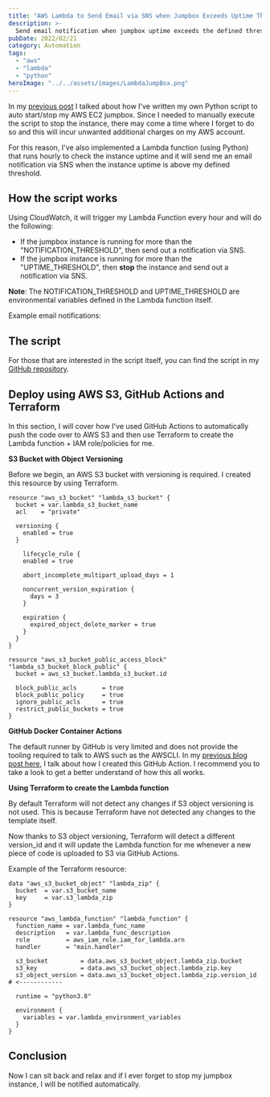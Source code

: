 ```yaml
---
title: "AWS Lambda to Send Email via SNS when Jumpbox Exceeds Uptime Threshold"
description: >-
  Send email notification when jumpbox uptime exceeds the defined threshold...
pubDate: 2022/02/21
category: Automation
tags:
  - "aws"
  - "lambda"
  - "python"
heroImage: "../../assets/images/LambdaJumpBox.png"
---
```


In my [previous post](https://lexdsolutions.com/2022/02/using-python-to-start-stop-jumpbox-on-aws/) I talked about how I've written my own Python script to auto start/stop my AWS EC2 jumpbox. Since I needed to manually execute the script to stop the instance, there may come a time where I forget to do so and this will incur unwanted additional charges on my AWS account.

For this reason, I've also implemented a Lambda function (using Python) that runs hourly to check the instance uptime and it will send me an email notification via SNS when the instance uptime is above my defined threshold.

## How the script works

Using CloudWatch, it will trigger my Lambda Function every hour and will do the following:

- If the jumpbox instance is running for more than the "NOTIFICATION\_THRESHOLD", then send out a notification via SNS.
- If the jumpbox instance is running for more than the "UPTIME\_THRESHOLD", then **stop** the instance and send out a notification via SNS.

**Note**: The NOTIFICATION\_THRESHOLD and UPTIME\_THRESHOLD are environmental variables defined in the Lambda function itself.

Example email notifications:
<ImageZoom src="/images/2022-02-15-20_40_36-Inbox-LEXD-Solution-Mail.png" client:load />

<ImageZoom src="/images/2022-02-15-20_42_24-Inbox-LEXD-Solution-Mail.png" client:load />

## The script

For those that are interested in the script itself, you can find the script in my [GitHub repository](https://github.com/88lexd/lexd-solutions/tree/main/aws-wordpress/3-app-configuration/lambda-jumpbox-uptime).

## Deploy using AWS S3, GitHub Actions and Terraform

In this section, I will cover how I've used GitHub Actions to automatically push the code over to AWS S3 and then use Terraform to create the Lambda function + IAM role/policies for me.

**S3 Bucket with Object Versioning**

Before we begin, an AWS S3 bucket with versioning is required. I created this resource by using Terraform.

```hcl
resource "aws_s3_bucket" "lambda_s3_bucket" {
  bucket = var.lambda_s3_bucket_name
  acl    = "private"

  versioning {
    enabled = true
  }

    lifecycle_rule {
    enabled = true

    abort_incomplete_multipart_upload_days = 1

    noncurrent_version_expiration {
      days = 3
    }

    expiration {
      expired_object_delete_marker = true
    }
  }
}

resource "aws_s3_bucket_public_access_block" "lambda_s3_bucket_block_public" {
  bucket = aws_s3_bucket.lambda_s3_bucket.id

  block_public_acls       = true
  block_public_policy     = true
  ignore_public_acls      = true
  restrict_public_buckets = true
}
```

**GitHub Docker Container Actions**

The default runner by GitHub is very limited and does not provide the tooling required to talk to AWS such as the AWSCLI. In my [previous blog post here](https://lexdsolutions.com/2022/01/creating-a-github-docker-container-action-to-upload-an-object-to-aws-s3/), I talk about how I created this GitHub Action. I recommend you to take a look to get a better understand of how this all works.

**Using Terraform to create the Lambda function**

By default Terraform will not detect any changes if S3 object versioning is not used. This is because Terraform have not detected any changes to the template itself.

Now thanks to S3 object versioning, Terraform will detect a different version\_id and it will update the Lambda function for me whenever a new piece of code is uploaded to S3 via GitHub Actions.

Example of the Terraform resource:

```hcl
data "aws_s3_bucket_object" "lambda_zip" {
  bucket  = var.s3_bucket_name
  key     = var.s3_lambda_zip
}

resource "aws_lambda_function" "lambda_function" {
  function_name = var.lambda_func_name
  description   = var.lambda_func_description
  role          = aws_iam_role.iam_for_lambda.arn
  handler       = "main.handler"

  s3_bucket         = data.aws_s3_bucket_object.lambda_zip.bucket
  s3_key            = data.aws_s3_bucket_object.lambda_zip.key
  s3_object_version = data.aws_s3_bucket_object.lambda_zip.version_id  # <------------

  runtime = "python3.8"

  environment {
    variables = var.lambda_environment_variables
  }
}
```

## Conclusion

Now I can sit back and relax and if I ever forget to stop my jumpbox instance, I will be notified automatically.
